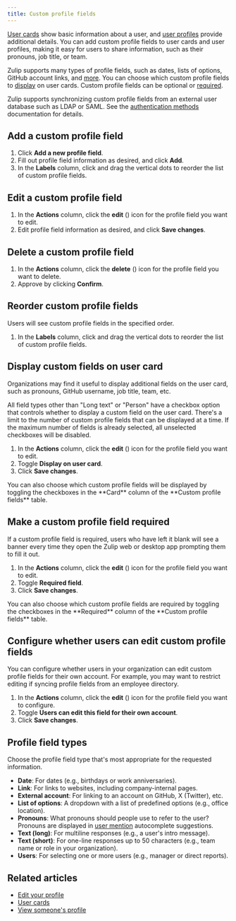 ```yaml
---
title: Custom profile fields
---
```



<AdminOnly />

[User cards](/help/user-cards) show basic information about a user, and [user
profiles](/help/view-someones-profile) provide additional details. You can add
custom profile fields to user cards and user profiles, making it easy for users
to share information, such as their pronouns, job title, or team.

Zulip supports many types of profile fields, such as dates, lists of options,
GitHub account links, and [more](#profile-field-types). You can choose which
custom profile fields to [display](#display-custom-fields-on-user-card) on user
cards. Custom profile fields can be optional or
[required](#make-a-custom-profile-field-required).

Zulip supports synchronizing custom profile fields from an external
user database such as LDAP or SAML. See the [authentication
methods][authentication-production] documentation for details.

## Add a custom profile field

<FlattenedSteps>
  <NavigationSteps target="settings/profile-field-settings" />

  1. Click **Add a new profile field**.
  1. Fill out profile field information as desired, and click **Add**.
  1. In the **Labels** column, click and drag the vertical dots to reorder the
     list of custom profile fields.
</FlattenedSteps>

## Edit a custom profile field

<FlattenedSteps>
  <NavigationSteps target="settings/profile-field-settings" />

  1. In the **Actions** column, click the **edit** (<EditIcon />)
     icon for the profile field you want to edit.
  1. Edit profile field information as desired, and click **Save changes**.
</FlattenedSteps>

## Delete a custom profile field

<FlattenedSteps>
  <NavigationSteps target="settings/profile-field-settings" />

  1. In the **Actions** column, click the **delete** (<TrashIcon />) icon for the profile field you want to delete.
  1. Approve by clicking **Confirm**.
</FlattenedSteps>

## Reorder custom profile fields

Users will see custom profile fields in the specified order.

<FlattenedSteps>
  <NavigationSteps target="settings/profile-field-settings" />

  1. In the **Labels** column, click and drag the vertical dots to reorder the
     list of custom profile fields.
</FlattenedSteps>

## Display custom fields on user card

Organizations may find it useful to display additional fields on the
user card, such as pronouns, GitHub username, job title, team, etc.

All field types other than "Long text" or "Person" have a checkbox option
that controls whether to display a custom field on the user card.
There's a limit to the number of custom profile fields that can be displayed
at a time. If the maximum number of fields is already selected, all unselected
checkboxes will be disabled.

<FlattenedSteps>
  <NavigationSteps target="settings/profile-field-settings" />

  1. In the **Actions** column, click the **edit** (<EditIcon />)
     icon for the profile field you want to edit.
  1. Toggle **Display on user card**.
  1. Click **Save changes**.
</FlattenedSteps>

<ZulipTip>
  You can also choose which custom profile fields will be displayed by toggling
  the checkboxes in the **Card** column of the **Custom profile fields** table.
</ZulipTip>

## Make a custom profile field required

If a custom profile field is required, users who have left it blank will see a
banner every time they open the Zulip web or desktop app prompting them to fill
it out.

<FlattenedSteps>
  <NavigationSteps target="settings/profile-field-settings" />

  1. In the **Actions** column, click the **edit** (<EditIcon />)
     icon for the profile field you want to edit.
  1. Toggle **Required field**.
  1. Click **Save changes**.
</FlattenedSteps>

<ZulipTip>
  You can also choose which custom profile fields are required by toggling the
  checkboxes in the **Required** column of the **Custom profile fields** table.
</ZulipTip>

## Configure whether users can edit custom profile fields

<AdminOnly />

You can configure whether users in your organization can edit custom profile
fields for their own account. For example, you may want to restrict editing if
syncing profile fields from an employee directory.

<FlattenedSteps>
  <NavigationSteps target="settings/profile-field-settings" />

  1. In the **Actions** column, click the **edit** (<EditIcon />)
     icon for the profile field you want to configure.
  1. Toggle **Users can edit this field for their own account**.
  1. Click **Save changes**.
</FlattenedSteps>

## Profile field types

Choose the profile field type that's most appropriate for the requested information.

* **Date**: For dates (e.g., birthdays or work anniversaries).
* **Link**: For links to websites, including company-internal pages.
* **External account**: For linking to an account on GitHub, X (Twitter), etc.
* **List of options**: A dropdown with a list of predefined options (e.g.,
  office location).
* **Pronouns**: What pronouns should people use to refer to the user? Pronouns
  are displayed in [user mention](/help/mention-a-user-or-group) autocomplete
  suggestions.
* **Text (long)**: For multiline responses (e.g., a user's intro message).
* **Text (short)**: For one-line responses up to 50 characters (e.g., team
  name or role in your organization).
* **Users**: For selecting one or more users (e.g., manager or direct reports).

## Related articles

* [Edit your profile](/help/edit-your-profile)
* [User cards](/help/user-cards)
* [View someone's profile](/help/view-someones-profile)

[authentication-production]: https://zulip.readthedocs.io/en/stable/production/authentication-methods.html
